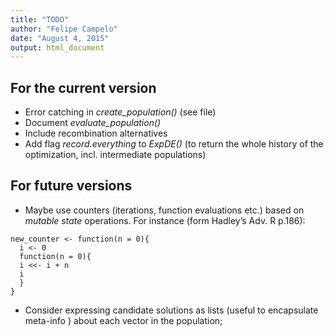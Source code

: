 ```yaml
---
title: "TODO"
author: "Felipe Campelo"
date: "August 4, 2015"
output: html_document
---
```


## For the current version
- Error catching in *create_population()* (see file)
- Document *evaluate_population()*
- Include recombination alternatives
- Add flag _record.everything_ to _ExpDE()_ (to return the whole history of the 
optimization, incl. intermediate populations)


## For future versions
- Maybe use counters (iterations, function evaluations etc.) based on _mutable state_ 
operations. For instance (form Hadley's Adv. R p.186):

```
new_counter <- function(n = 0){
  i <- 0
  function(n = 0){
  i <<- i + n
  i
  }
}
```

- Consider expressing candidate solutions as lists (useful to encapsulate 
meta-info ) about each vector in the population;